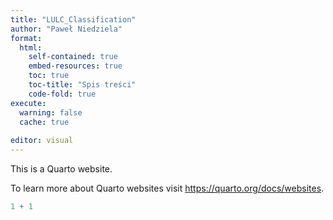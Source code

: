 ```yaml
---
title: "LULC_Classification"
author: "Paweł Niedziela"
format: 
  html:
    self-contained: true
    embed-resources: true
    toc: true
    toc-title: "Spis treści"
    code-fold: true
execute: 
  warning: false
  cache: true
  
editor: visual
---
```


This is a Quarto website.

To learn more about Quarto websites visit <https://quarto.org/docs/websites>.

```r
1 + 1
```
